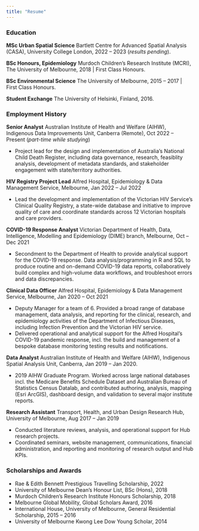 ```yaml
---
title: "Resume"
---
```


### Education

**MSc Urban Spatial Science** Bartlett Centre for Advanced Spatial Analysis (CASA), University College London, 2022 – 2023 (*results pending*).  

**BSc Honours, Epidemiology** Murdoch Children’s Research Institute (MCRI), The University of Melbourne, 2018 | First Class Honours.  

**BSc Environmental Science** The University of Melbourne, 2015 – 2017 | First Class Honours. 

**Student Exchange** The University of Helsinki, Finland, 2016. 


### Employment History

**Senior Analyst** Australian Institute of Health and Welfare (AIHW), Indigenous Data Improvements Unit, Canberra (Remote), Oct 2022 -- Present (*part-time while studying*)

-   Project lead for the design and implementation of Australia's National Child Death Register, including data governance, research, feasiblity analysis, development of metadata standards, and stakeholder engagement with state/territory authorities.  

**HIV Registry Project Lead** Alfred Hospital, Epidemiology & Data Management Service, Melbourne, Jan 2022 – Jul 2022  

-   Lead the development and implementation of the Victorian HIV Service's Clinical Quality Registry, a state-wide database and initiative to improve quality of care and coordinate standards across 12 Victorian hospitals and care providers.  

**COVID-19 Response Analyst** Victorian Department of Health, Data, Intelligence, Modelling and Epidemiology (DIME) branch, Melbourne, Oct – Dec 2021   

-   Secondment to the Department of Health to provide analytical support for the COVID-19 response. Data analysis/programming in R and SQL to produce routine and on-demand COVID-19 data reports, collaboratively build complex and high-volume data workflows, and troubleshoot errors and data discrepancies. 

**Clinical Data Officer** Alfred Hospital, Epidemiology & Data Management Service, Melbourne, Jan 2020 – Oct 2021  

-   Deputy Manager for a team of 6. Provided a broad range of database management, data analysis, and reporting for the clinical, research, and epidemiology activities of the Department of Infectious Diseases, including Infection Prevention and the Victorian HIV service. 
-   Delivered operational and analytical support for the Alfred Hospital's COVID-19 pandemic response, incl. the build and management of a bespoke database monitoring testing results and notifications.

**Data Analyst** Australian Institute of Health and Welfare (AIHW), Indigenous Spatial Analysis Unit, Canberra, Jan 2019 – Jan 2020.  

-   2019 AIHW Graduate Program. Worked across large national databases incl. the Medicare Benefits Schedule Dataset and Australian Bureau of Statistics Census Datalab, and contributed authoring, analysis, mapping (Esri ArcGIS), dashboard design, and validation to several major institute reports.  

**Research Assistant** Transport, Health, and Urban Design Research Hub, University of Melbourne, Aug 2017 – Jan 2019   

-   Conducted literature reviews, analysis, and operational support for Hub research projects.
-   Coordinated seminars, website management, communications, financial administration, and 
reporting and monitoring of research output and Hub KPIs. 


### Scholarships and Awards

-   Rae & Edith Bennett Prestigious Travelling Scholarship, 2022
-   University of Melbourne Dean’s Honour List, BSc (Hons), 2018
-   Murdoch Children’s Research Institute Honours Scholarship, 2018
-   Melbourne Global Mobility, Global Scholars Award, 2016
-   International House, University of Melbourne, General Residential Scholarship, 2015 – 2016
-   University of Melbourne Kwong Lee Dow Young Scholar, 2014
